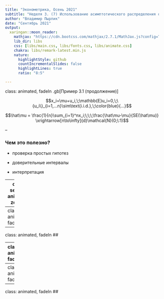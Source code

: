 ```yaml
---
title: "Эконометрика, Осень 2021"
subtitle: "Неделя 3. (7) Использование асимптотического распределения оценок парамтеров</br>парной линейной регрессии"
author: "Владимир Пырлик"
date: "Сентябрь 2021"
output:
  xaringan::moon_reader:
    mathjax: "https://cdn.bootcss.com/mathjax/2.7.1/MathJax.js?config=TeX-MML-AM_HTMLorMML"
    lib_dir: libs
    css: [libs/main.css, libs/fonts.css, libs/animate.css]
    chakra: libs/remark-latest.min.js
    nature:
      highlightStyle: github
      countIncrementalSlides: false
      highlightLines: true
      ratio: "8:5"

---
```

class: animated, fadeIn
.gb[Пример 3.1 (продолжение)]

$$x_i=\mu+u_i,\;\mathbb{E}u_i=0,\;\{u_i\}_{i=1,...n}\sim\text{i.i.d.},\;\color{blue}{...}$$

$$\hat\mu = \frac{1}{n}\sum_{i=1}^nx_i;\;\;\;\frac{\hat\mu-\mu}{SE(\hat\mu)} \xrightarrow[n\to\infty]{d}\mathcal{N}(0;\:1)$$

--

### Чем это полезно?

 - проверка простых гипотез
 
 - доверительные интервалы
 
 - интерпретация

---
class: section, animated, zoomIn

$$\frac{\hat\beta-\beta}{SE(\hat\beta)}\xrightarrow[n\to\infty]{d}\mathcal{N}(0;\:1)$$



---
class: animated, fadeIn
## 

---
class: animated, fadeIn
## 

---
class: animated, fadeIn
## 

---
class: animated, fadeIn
## 

---
class: animated, fadeIn
## 

